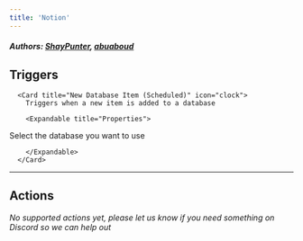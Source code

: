 ```yaml
---
title: 'Notion'
---
```


##### Authors: [ShayPunter](https://github.com/ShayPunter), [abuaboud](https://github.com/abuaboud)


## Triggers


      <Card title="New Database Item (Scheduled)" icon="clock">
        Triggers when a new item is added to a database

        <Expandable title="Properties">
          
<ResponseField name="Notion Account" required type="Oauth2">

</ResponseField>
            
<ResponseField name="Database" required type="Dropdown">
Select the database you want to use
</ResponseField>
              
        </Expandable>
      </Card>
  

---

## Actions

*No supported actions yet, please let us know if you need something on Discord so we can help out* 

